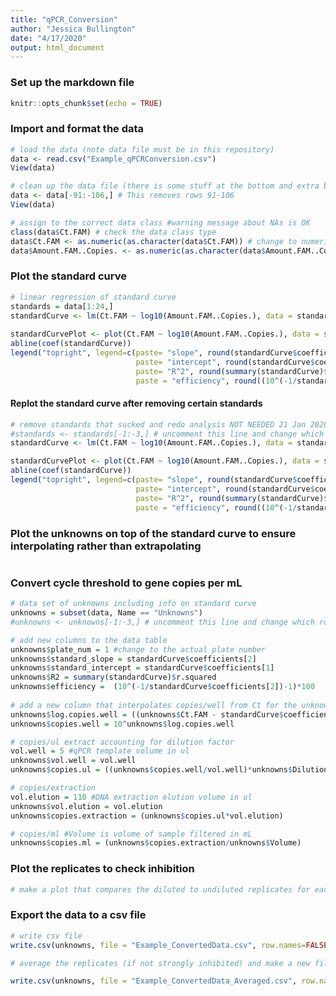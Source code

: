 ```yaml
---
title: "qPCR_Conversion"
author: "Jessica Bullington"
date: "4/17/2020"
output: html_document
---
```


### Set up the markdown file
```r
knitr::opts_chunk$set(echo = TRUE)
```

### Import and format the data
```r
# load the data (note data file must be in this repository)
data <- read.csv("Example_qPCRConversion.csv")
View(data)

# clean up the data file (there is some stuff at the bottom and extra blank rows)
data <- data[-91:-106,] # This removes rows 91-106
View(data)

# assign to the correct data class #warning message about NAs is OK
class(data$Ct.FAM) # check the data class type
data$Ct.FAM <- as.numeric(as.character(data$Ct.FAM)) # change to numeric
data$Amount.FAM..Copies. <- as.numeric(as.character(data$Amount.FAM..Copies.)) # change to numeric
```

### Plot the standard curve
```r
# linear regression of standard curve
standards = data[1:24,]
standardCurve <- lm(Ct.FAM ~ log10(Amount.FAM..Copies.), data = standards)
  
standardCurvePlot <- plot(Ct.FAM ~ log10(Amount.FAM..Copies.), data = standards) 
abline(coef(standardCurve)) 
legend("topright", legend=c(paste= "slope", round(standardCurve$coefficients[2], 2), 
                            paste= "intercept", round(standardCurve$coefficients[1], 2), 
                            paste= "R^2", round(summary(standardCurve)$r.squared, 2),
                            paste = "efficiency", round((10^(-1/standardCurve$coefficients[2])-1)*100, 1)))
```

#### Replot the standard curve after removing certain standards
```r
# remove standards that sucked and redo analysis NOT NEEDED 21 Jan 2020
#standards <- standards[-1:-3,] # uncomment this line and change which rows to remove
standardCurve <- lm(Ct.FAM ~ log10(Amount.FAM..Copies.), data = standards)

standardCurvePlot <- plot(Ct.FAM ~ log10(Amount.FAM..Copies.), data = standards)
abline(coef(standardCurve))
legend("topright", legend=c(paste= "slope", round(standardCurve$coefficients[2], 2),
                            paste= "intercept", round(standardCurve$coefficients[1], 2),
                            paste= "R^2", round(summary(standardCurve)$r.squared, 2),
                            paste = "efficiency", round((10^(-1/standardCurve$coefficients[2])-1)*100, 1)))
```

### Plot the unknowns on top of the standard curve to ensure interpolating rather than extrapolating
```r

```

### Convert cycle threshold to gene copies per mL
```r
# data set of unknowns including info on standard curve
unknowns = subset(data, Name == "Unknowns")
#unknowns <- unknowns[-1:-3,] # uncomment this line and change which rows to remove if these samples were outside of the standard curve

# add new columns to the data table
unknowns$plate_num = 1 #change to the actual plate number
unknowns$standard_slope = standardCurve$coefficients[2]
unknowns$standard_intercept = standardCurve$coefficients[1]
unknowns$R2 = summary(standardCurve)$r.squared
unknowns$efficiency =  (10^(-1/standardCurve$coefficients[2])-1)*100
  
# add a new column that interpolates copies/well from Ct for the unknowns
unknowns$log.copies.well = ((unknowns$Ct.FAM - standardCurve$coefficients[1])/standardCurve$coefficients[2])
unknowns$copies.well = 10^unknowns$log.copies.well

# copies/ul extract accounting for dilution factor
vol.well = 5 #qPCR template volume in ul
unknowns$vol.well = vol.well
unknowns$copies.ul = ((unknowns$copies.well/vol.well)*unknowns$DilutionFactor)

# copies/extraction
vol.elution = 110 #DNA extraction elution volume in ul
unknowns$vol.elution = vol.elution
unknowns$copies.extraction = (unknowns$copies.ul*vol.elution)

# copies/ml #Volume is volume of sample filtered in mL
unknowns$copies.ml = (unknowns$copies.extraction/unknowns$Volume)


```

### Plot the replicates to check inhibition
```r
# make a plot that compares the diluted to undiluted replicates for each sample including dilution factor

```


### Export the data to a csv file
```r
# write csv file
write.csv(unknowns, file = "Example_ConvertedData.csv", row.names=FALSE, na="")

# average the replicates (if not strongly inhibited) and make a new file

write.csv(unknowns, file = "Example_ConvertedData_Averaged.csv", row.names=FALSE, na="")
```




